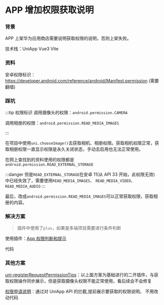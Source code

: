 # APP 增加权限获取说明

### 背景

APP 上架华为应用商店需要说明获取权限的说明，否则上架失败。

技术栈：UniApp Vue3 Vite

### 资料

安卓权限标识：https://developer.android.com/reference/android/Manifest.permission (需要翻墙)

### 踩坑

:::tip 权限标识
调用摄像头的权限：`android.permission.CAMERA`

调用相册的权限：`android.permission.READ_MEDIA_IMAGES`

:::

在项目中使用`uni.chooseImage()`去获取相机、相册权限。获取相机权限正常，获取相册权限一直显示权限是永久关闭状态，手动去启用也无法正常使用。

在网上查找到的资料使用的权限都是`android.permission.READ_EXTERNAL_STORAGE`

:::danger
但是`READ_EXTERNAL_STORAGE`在安卓 11(从 API 33 开始，此权限无效) 中已经失效了，需要使用`READ_MEDIA_IMAGES`、 `READ_MEDIA_VIDEO`、 `READ_MEDIA_AUDIO`
:::

最后，改成`android.permission.READ_MEDIA_IMAGES`可以正常获取权限，获取相册的内容。

### 解决方案

> 插件中使用了`plus`，如果是多端项目需要进行条件判断

使用插件：[App 权限判断和提示](https://ext.dcloud.net.cn/plugin?id=594)

代码

### 其他方案

[uni-registerRequestPermissionTips](https://ext.dcloud.net.cn/plugin?id=16960)：以上面方案为基础进行的二开插件，与获取权限操作同步展示，但是获取摄像头权限不能正常使用，看后续会不会修复

[权限申请说明](https://ext.dcloud.net.cn/plugin?id=15897)：通过对 UniApp API 的拦截,提前展示要获取的权限说明。 不用改动代码
